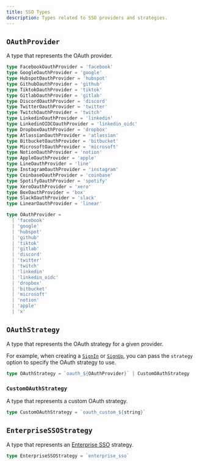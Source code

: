 ```yaml
---
title: SSO Types
description: Types related to SSO providers and strategies.
---
```


## `OAuthProvider`

A type that represents the OAuth provider.

```ts
type FacebookOauthProvider = 'facebook'
type GoogleOauthProvider = 'google'
type HubspotOauthProvider = 'hubspot'
type GithubOauthProvider = 'github'
type TiktokOauthProvider = 'tiktok'
type GitlabOauthProvider = 'gitlab'
type DiscordOauthProvider = 'discord'
type TwitterOauthProvider = 'twitter'
type TwitchOauthProvider = 'twitch'
type LinkedinOauthProvider = 'linkedin'
type LinkedinOIDCOauthProvider = 'linkedin_oidc'
type DropboxOauthProvider = 'dropbox'
type AtlassianOauthProvider = 'atlassian'
type BitbucketOauthProvider = 'bitbucket'
type MicrosoftOauthProvider = 'microsoft'
type NotionOauthProvider = 'notion'
type AppleOauthProvider = 'apple'
type LineOauthProvider = 'line'
type InstagramOauthProvider = 'instagram'
type CoinbaseOauthProvider = 'coinbase'
type SpotifyOauthProvider = 'spotify'
type XeroOauthProvider = 'xero'
type BoxOauthProvider = 'box'
type SlackOauthProvider = 'slack'
type LinearOauthProvider = 'linear'

type OAuthProvider =
  | 'facebook'
  | 'google'
  | 'hubspot'
  | 'github'
  | 'tiktok'
  | 'gitlab'
  | 'discord'
  | 'twitter'
  | 'twitch'
  | 'linkedin'
  | 'linkedin_oidc'
  | 'dropbox'
  | 'bitbucket'
  | 'microsoft'
  | 'notion'
  | 'apple'
  | 'x'
```

## `OAuthStrategy`

A type that represents the OAuth strategy for a given provider.

For example, when creating a [`SignIn`](/docs/references/javascript/sign-in/sign-in#sign-in-create-params) or [`SignUp`](/docs/references/javascript/sign-up/sign-up#sign-up-create-params), you can pass the `strategy` option to specify the OAuth strategy to use.

```ts
type OAuthStrategy = `oauth_${OAuthProvider}` | CustomOAuthStrategy
```

### `CustomOAuthStrategy`

A type that represents a custom OAuth strategy.

```ts
type CustomOAuthStrategy = `oauth_custom_${string}`
```

## `EnterpriseSSOStrategy`

A type that represents an [Enterprise SSO](/docs/authentication/enterprise-connections/authentication-flows) strategy.

```ts
type EnterpriseSSOStrategy = `enterprise_sso`
```
